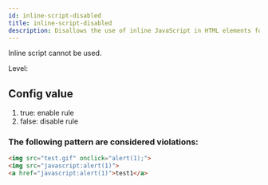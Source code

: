 ```yaml
---
id: inline-script-disabled
title: inline-script-disabled
description: Disallows the use of inline JavaScript in HTML elements for improved security and maintainability.
---
```



Inline script cannot be used.

Level: <Badge text="Warning" variant="caution" />

## Config value

1. true: enable rule
2. false: disable rule

### The following pattern are considered violations:

```html
<img src="test.gif" onclick="alert(1);">
<img src="javascript:alert(1)">
<a href="javascript:alert(1)">test1</a>
```

